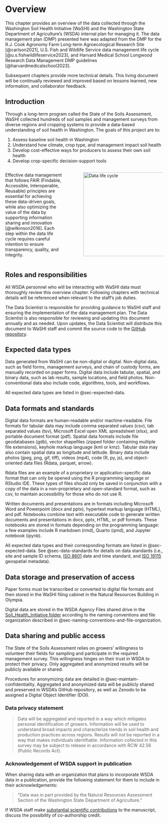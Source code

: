 # Overview {.unnumbered}

This chapter provides an overview of the data collected through the Washington Soil Health Initiative (WaSHI) and the Washington State Department of Agriculture's (WSDA) internal plan for managing it. The data management plan (DMP) presented here was adapted from the DMP for the R.J. Cook Agronomy Farm Long-term Agroecological Research Site [@carlson2021], U.S. Fish and Wildlife Service data management life cycle [@u.s.fishwildlifeservice2023], and Harvard Medical School Longwood Research Data Management DMP guidelines [@harvardmedicalschool2023].

Subsequent chapters provide more technical details. This living document will be continually reviewed and improved based on lessons learned, new information, and collaborator feedback.

## Introduction

Through a long-term program called the State of the Soils Assessment, WaSHI collected hundreds of soil samples and management surveys from diverse regions and cropping systems to provide a data-based understanding of soil health in Washington. The goals of this project are to:

1.  Assess baseline soil health in Washington
2.  Understand how climate, crop type, and management impact soil health
3.  Develop cost-effective ways for producers to assess their own soil health
4.  Develop crop-specific decision-support tools

::: columns
::: {.column style="width: 40%"}
Effective data management that follows FAIR (Findable, Accessible, Interoperable, Reusable) principles are essential for achieving these data-driven goals, while also optimizing the value of the data by supporting information sharing and innovation [@wilkinson2016]. Each step within the data life cycle requires careful intention to ensure transparency, quality, and integrity.
:::

::: {.column style="width: 5%"}
:::

::: {.column style="width: 55%"}
[![Data life cycle](images/fws-data-lifecycle-graphic.png){fig-align="left" width="268"}](https://www.fws.gov/data/life-cycle)
:::
:::

## Roles and responsibilities

All WSDA personnel who will be interacting with WaSHI data must thoroughly review this overview chapter. Following chapters with technical details will be referenced when relevant to the staff's job duties.

The Data Scientist is responsible for providing guidance to WaSHI staff and ensuring the implementation of the data management plan. The Data Scientist is also responsible for reviewing and updating this document annually and as needed. Upon updates, the Data Scientist will distribute this document to WaSHI staff and commit the source code to the [GitHub repository](https://github.com/WA-Department-of-Agriculture/washi-dmp).

## Expected data types

Data generated from WaSHI can be non-digital or digital. Non-digital data, such as field forms, management surveys, and chain of custody forms, are manually recorded on paper forms. Digital data include tabular, spatial, and binary data, such as lab results, sample locations, and field photos. Non-conventional data also include code, algorithms, tools, and workflows.

All expected data types are listed in @sec-expected-data.

## Data formats and standards

Digital data formats are human-readable and/or machine-readable. File formats for tabular data may include comma separated values (csv), tab separated values (tsv), Microsoft Excel open XML spreadsheet (xlsx), and portable document format (pdf). Spatial data formats include file geodatabases (gdb), vector shapefiles (zipped folder containing multiple file extensions), keyhole markup language (kml or kmz). Tabular data may also contain spatial data as longitude and latitude. Binary data include photos (jpeg, png, gif, tiff), videos (mp4), code (R, py, js), and object-oriented data files (Rdata, parquet, arrow).

Rdata files are an example of a proprietary or application-specific data format that can only be opened using the R programming language or RStudio IDE. These types of files should only be saved in conjunction with a copy of the data in a non-proprietary and open-standard format, such as csv, to maintain accessibility for those who do not use R.

Written documents and presentations are in formats including Microsoft Word and Powerpoint (docx and pptx), hypertext markup language (HTML), and pdf. Notebooks combine text with executable code to generate written documents and presentations in docx, pptx, HTML, or pdf formats. These notebooks are stored in formats depending on the programming language: a few examples include R markdown (rmd), Quarto (qmd), and Jupyter notebook (ipynb).

All expected data types and their corresponding formats are listed in @sec-expected-data. See @sec-data-standards for details on data standards (i.e., site and sample ID schema, [ISO 8601](https://www.iso.org/iso-8601-date-and-time-format.html) date and time standard, and [ISO 19115](https://www.iso.org/standard/53798.html) geospatial metadata).

## Data storage and preservation of access

Paper forms must be transcribed or converted to digital file formats and then stored in the WaSHI filing cabinet in the Natural Resources Building in Olympia.

Digital data are stored in the WSDA Agency Files shared drive in the [Soil_Health_Initiative folder](Y:/NRAS/Soil_Health_Initiative/) according to the naming conventions and file organization described in @sec-naming-conventions-and-file-organization.

## Data sharing and public access

The State of the Soils Assessment relies on growers' willingness to volunteer their fields for sampling and participate in the required management survey. This willingness hinges on their trust in WSDA to protect their privacy. Only aggregated and anonymized results will be publicly available or shared.

Procedures for anonymizing data are detailed in @sec-maintain-confidentiality. Aggregated and anonymized data will be publicly shared and preserved in WSDA's GitHub repository, as well as Zenodo to be assigned a Digital Object Identifier (DOI).

### Data privacy statement

> Data will be aggregated and reported in a way which mitigates personal identification of growers. Information will be used to understand broad impacts and characterize trends in soil health and production practices across regions. Results will not be reported in a way that makes individuals identifiable. Information collected in this survey may be subject to release in accordance with RCW 42.56 (Public Records Act).

### Acknowledgement of WSDA support in publication

When sharing data with an organization that plans to incorporate WSDA data in a publication, provide the following statement for them to include in their acknowledgements:

> "Data was in part provided by the Natural Resources Assessment Section of the Washington State Department of Agriculture."

If WSDA staff make [substantial scientific contributions](https://www.pnas.org/doi/10.1073/pnas.1715374115) to the manuscript, discuss the possibility of co-authorship credit.
